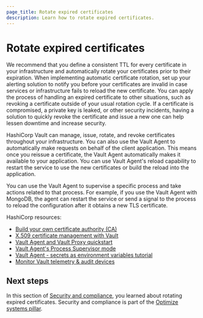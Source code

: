 ```yaml
---
page_title: Rotate expired certificates
description: Learn how to rotate expired certificates.
---
```


# Rotate expired certificates

We recommend that you define a consistent TTL for every certificate in your infrastructure and automatically rotate your certificates prior to their expiration. When implementing automatic certificate rotation, set up your alerting solution to notify you before your certificates are invalid in case services or infrastructure fails to reload the new certificate. You can apply the process of handling an expired certificate to other  situations, such as revoking a certificate outside of your usual rotation cycle. If a certificate is compromised, a private key is leaked, or other security incidents, having a solution to quickly revoke the certificate and issue a new one can help lessen downtime and increase security.

HashiCorp Vault can manage, issue, rotate, and revoke certificates throughout your infrastructure. You can also use the Vault Agent to automatically make requests on behalf of the client application. This means once you reissue a certificate, the Vault Agent automatically makes it available to your application. You can use Vault Agent's reload capability to restart the service to use the new certificates or build the reload into the application.

You can use the Vault Agent to supervise a specific process and take actions related to that process. For example, if you use the Vault Agent with MongoDB, the agent can restart the service or send a signal to the process to reload the configuration after it obtains a new TLS certificate.

HashiCorp resources:

- [Build your own certificate authority (CA)](/vault/tutorials/secrets-management/pki-engine)
- [X.509 certificate management with Vault](https://www.hashicorp.com/blog/certificate-management-with-vault) 
- [Vault Agent and Vault Proxy quickstart](/vault/tutorials/vault-agent/agent-quick-start) 
- [Vault Agent's Process Supervisor mode](/vault/docs/agent-and-proxy/agent/process-supervisor) 
- [Vault Agent - secrets as environment variables tutorial](/vault/tutorials/vault-agent/agent-env-vars)
- [Monitor Vault telemetry & audit devices](/vault/tutorials/monitoring/monitor-telemetry-audit-splunk)  

## Next steps

In this section of [Security and compliance](/well-architected-framework/optimize-systems/performance-scaling/security), you learned about rotating expired certificates. Security and compliance is part of the [Optimize systems pillar](/well-architected-framework/optimize-systems).